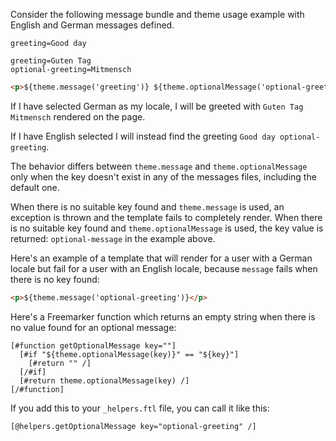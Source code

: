 
Consider the following message bundle and theme usage example with English and German messages defined.

```properties title="English"
greeting=Good day
```

```properties title="German"
greeting=Guten Tag
optional-greeting=Mitmensch
```

```html title="Template"
<p>${theme.message('greeting')} ${theme.optionalMessage('optional-greeting')}</p>
```

If I have selected German as my locale, I will be greeted with `Guten Tag Mitmensch` rendered on the page. 

If I have English selected I will instead find the greeting `Good day optional-greeting`.

The behavior differs between `theme.message` and `theme.optionalMessage` only when the key doesn't exist in any of the messages files, including the default one. 

When there is no suitable key found and `theme.message` is used, an exception is thrown and the template fails to completely render. When there is no suitable key found and `theme.optionalMessage` is used, the key value is returned: `optional-message` in the example above.

Here's an example of a template that will render for a user with a German locale but fail for a user with an English locale, because `message` fails when there is no key found:

```html title="Template Which Will Fail For Users With an English Locale"
<p>${theme.message('optional-greeting')}</p>
```

Here's a Freemarker function which returns an empty string when there is no value found for an optional message:

```plaintext title="Freemarker Function to Return the Empty String When No Value is Found"
[#function getOptionalMessage key=""]
  [#if "${theme.optionalMessage(key)}" == "${key}"]
    [#return "" /]
  [/#if]
  [#return theme.optionalMessage(key) /]
[/#function]
```

If you add this to your `_helpers.ftl` file, you can call it like this:

```plaintext title="Calling getOptionalMessage"
[@helpers.getOptionalMessage key="optional-greeting" /]
```
